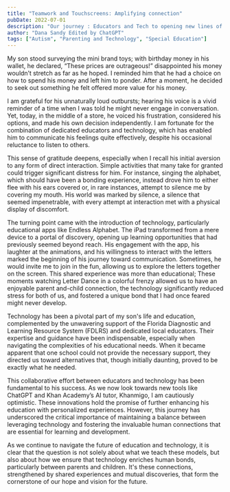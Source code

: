```yaml
---
title: "Teamwork and Touchscreens: Amplifying connection"
pubDate: 2022-07-01
description: "Our journey : Educators and Tech to opening new lines of communication "
author: "Dana Sandy Edited by ChatGPT"
tags: ["Autism", "Parenting and Technology", "Special Education"]
---
```


My son stood surveying the mini brand toys; with birthday money in his wallet, he declared, “These prices are outrageous!” disappointed his money wouldn’t stretch as far as he hoped. I reminded him that he had a choice on how to spend his money and left him to ponder. After a moment, he decided to seek out something he felt offered more value for his money.

I am grateful for his unnaturally loud outbursts; hearing his voice is a vivid reminder of a time when I was told he might never engage in conversation. Yet, today, in the middle of a store, he voiced his frustration, considered his options, and made his own decision independently. I am fortunate for the combination of dedicated educators and technology, which has enabled him to communicate his feelings quite effectively, despite his occasional reluctance to listen to others.

This sense of gratitude deepens, especially when I recall his initial aversion to any form of direct interaction. Simple activities that many take for granted could trigger significant distress for him. For instance, singing the alphabet, which should have been a bonding experience, instead drove him to either flee with his ears covered or, in rare instances, attempt to silence me by covering my mouth. His world was marked by silence, a silence that seemed impenetrable, with every attempt at interaction met with a physical display of discomfort.

The turning point came with the introduction of technology, particularly educational apps like Endless Alphabet. The iPad transformed from a mere device to a portal of discovery, opening up learning opportunities that had previously seemed beyond reach. His engagement with the app, his laughter at the animations, and his willingness to interact with the letters marked the beginning of his journey toward communication. Sometimes, he would invite me to join in the fun, allowing us to explore the letters together on the screen. This shared experience was more than educational; These moments watching Letter Dance in a colorful frenzy allowed us to have an enjoyable parent and-child connection, the technology significantly reduced stress for both of us, and fostered a unique bond that I had once feared might never develop.

Technology has been a pivotal part of my son's life and education, complemented by the unwavering support of the Florida Diagnostic and Learning Resource System (FDLRS) and dedicated local educators. Their expertise and guidance have been indispensable, especially when navigating the complexities of his educational needs. When it became apparent that one school could not provide the necessary support, they directed us toward alternatives that, though initially daunting, proved to be exactly what he needed.

This collaborative effort between educators and technology has been fundamental to his success. As we now look towards new tools like ChatGPT and Khan Academy’s AI tutor, Khanmigo, I am cautiously optimistic. These innovations hold the promise of further enhancing his education with personalized experiences. However, this journey has underscored the critical importance of maintaining a balance between leveraging technology and fostering the invaluable human connections that are essential for learning and development.

As we continue to navigate the future of education and technology, it is clear that the question is not solely about what we teach these models, but also about how we ensure that technology enriches human bonds, particularly between parents and children. It's these connections, strengthened by shared experiences and mutual discoveries, that form the cornerstone of our hope and vision for the future.
